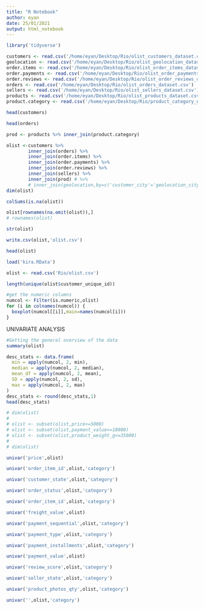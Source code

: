 ```yaml
---
title: "R Notebook"
author: eyan
date: 25/01/2021
output: html_notebook
---
```

```r
library('tidyverse')
```
```r
customers <- read.csv('/home/eyan/Desktop/Rio/olist_customers_dataset.csv')
geolocation <- read.csv('/home/eyan/Desktop/Rio/olist_geolocation_dataset.csv')
order.items <- read.csv('/home/eyan/Desktop/Rio/olist_order_items_dataset.csv')
order.payments <- read.csv('/home/eyan/Desktop/Rio/olist_order_payments_dataset.csv')
order.reviews <- read.csv('/home/eyan/Desktop/Rio/olist_order_reviews_dataset.csv')
orders <- read.csv('/home/eyan/Desktop/Rio/olist_orders_dataset.csv')
sellers <- read.csv('/home/eyan/Desktop/Rio/olist_sellers_dataset.csv')
products <- read.csv('/home/eyan/Desktop/Rio/olist_products_dataset.csv')
product.category <- read.csv('/home/eyan/Desktop/Rio/product_category_name_translation.csv')
```
```r
head(customers)
```
```r
head(orders)
```
```r
prod <- products %>% inner_join(product.category)

olist <-customers %>%
        inner_join(orders) %>%
        inner_join(order.items) %>%
        inner_join(order.payments) %>%
        inner_join(order.reviews) %>%
        inner_join(sellers) %>%
        inner_join(prod) # %>%
        # inner_join(geolocation,by=c('customer_city'='geolocation_city'))
dim(olist)
```
```r
colSums(is.na(olist))
```
```r
olist[rownames(na.omit(olist)),]
# rownames(olist)
```
```r
str(olist)
```
```r
write.csv(olist,'olist.csv')
```
```r
head(olist)
```
```r
load('kira.RData')
```
```r
olist <- read.csv('Rio/olist.csv')
```
```r
length(unique(olist$customer_unique_id))
```
```r
#get the numeric columns
numcol <- Filter(is.numeric,olist)
for (i in colnames(numcol)) {
  boxplot(numcol[[i]],main=names(numcol[i]))
}
```

UNIVARIATE ANALYSIS

```r
#Getting the general overview of the data
summary(olist)
```


```r
desc_stats <- data.frame(
  min = apply(numcol, 2, min),
  median = apply(numcol, 2, median),
  mean_df = apply(numcol, 2, mean),
  SD = apply(numcol, 2, sd),
  max = apply(numcol, 2, max)
)
desc_stats <- round(desc_stats,1)
head(desc_stats)
```
```r
# dim(olist)
#
# olist <- subset(olist,price<=5000)
# olist <- subset(olist,payment_value<=10000)
# olist <- subset(olist,product_weight_g<=35000)
#
# dim(olist)
```
```r
univar('price',olist)
```
```r
univar('order_item_id',olist,'category')
```
```r
univar('customer_state',olist,'category')
```
```r
univar('order_status',olist,'category')
```
```r
univar('order_item_id',olist,'category')
```
```r
univar('freight_value',olist)
```
```r
univar('payment_sequential',olist,'category')
```
```r
univar('payment_type',olist,'category')
```
```r
univar('payment_installments',olist,'category')
```
```r
univar('payment_value',olist)
```
```r
univar('review_score',olist,'category')
```
```r
univar('seller_state',olist,'category')
```
```r
univar('product_photos_qty',olist,'category')
```
```r
univar('',olist,'category')
```
